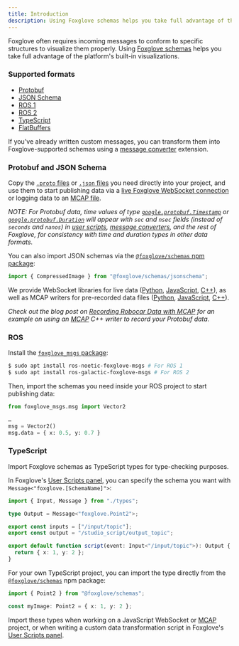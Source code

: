 ```yaml
---
title: Introduction
description: Using Foxglove schemas helps you take full advantage of the platform's built-in visualizations.
---
```


Foxglove often requires incoming messages to conform to specific structures to visualize them properly. Using [Foxglove schemas](https://github.com/foxglove/schemas) helps you take full advantage of the platform's built-in visualizations.

### Supported formats

- [Protobuf](https://github.com/foxglove/schemas/tree/main/schemas/proto/foxglove)
- [JSON Schema](https://github.com/foxglove/schemas/tree/main/schemas/jsonschema)
- [ROS 1](https://github.com/foxglove/schemas/tree/main/schemas/ros1)
- [ROS 2](https://github.com/foxglove/schemas/tree/main/schemas/ros2)
- [TypeScript](https://github.com/foxglove/schemas/tree/main/schemas/typescript)
- [FlatBuffers](https://github.com/foxglove/schemas/tree/main/schemas/flatbuffer)

If you've already written custom messages, you can transform them into Foxglove-supported schemas using a [message converter](/docs/studio/extensions/getting-started#message-converters) extension.

### Protobuf and JSON Schema

Copy the [`.proto` files](https://github.com/foxglove/schemas/tree/main/schemas/proto/foxglove) or [`.json` files](https://github.com/foxglove/schemas/tree/main/schemas/jsonschema) you need directly into your project, and use them to start publishing data via a [live Foxglove WebSocket connection](/docs/studio/connection/foxglove-websocket) or logging data to an [MCAP file](https://mcap.dev).

_NOTE: For Protobuf data, time values of type [`google.protobuf.Timestamp`](https://protobuf.dev/reference/protobuf/google.protobuf/#timestamp) or [`google.protobuf.Duration`](https://protobuf.dev/reference/protobuf/google.protobuf/#duration) will appear with `sec` and `nsec` fields (instead of `seconds` and `nanos`) in [user scripts](/docs/studio/panels/user-scripts), [message converters](/docs/studio/extensions/getting-started#message-converters), and the rest of Foxglove, for consistency with time and duration types in other data formats._

You can also import JSON schemas via the [`@foxglove/schemas` npm package](https://www.npmjs.com/package/@foxglove/schemas):

```typescript
import { CompressedImage } from "@foxglove/schemas/jsonschema";
```

We provide WebSocket libraries for live data ([Python](https://github.com/foxglove/ws-protocol/tree/main/python), [JavaScript](https://github.com/foxglove/ws-protocol/tree/main/typescript/ws-protocol-examples), [C++](https://github.com/foxglove/ws-protocol/tree/main/cpp)), as well as MCAP writers for pre-recorded data files ([Python](https://github.com/foxglove/mcap/tree/main/python), [JavaScript](https://github.com/foxglove/mcap/tree/main/typescript), [C++](https://github.com/foxglove/mcap/tree/main/cpp)).

_Check out the blog post on [Recording Robocar Data with MCAP](/blog/recording-robocar-data-with-mcap) for an example on using an [MCAP](https://mcap.dev) C++ writer to record your Protobuf data._

### ROS

Install the [`foxglove_msgs` package](https://index.ros.org/r/foxglove_msgs/):

```bash
$ sudo apt install ros-noetic-foxglove-msgs # For ROS 1
$ sudo apt install ros-galactic-foxglove-msgs # For ROS 2
```

Then, import the schemas you need inside your ROS project to start publishing data:

```py
from foxglove_msgs.msg import Vector2

…
msg = Vector2()
msg.data = { x: 0.5, y: 0.7 }
```

### TypeScript

Import Foxglove schemas as TypeScript types for type-checking purposes.

In Foxglove's [User Scripts panel](/docs/studio/panels/user-scripts), you can specify the schema you want with `Message<"foxglove.[SchemaName]">`:

```typescript
import { Input, Message } from "./types";

type Output = Message<"foxglove.Point2">;

export const inputs = ["/input/topic"];
export const output = "/studio_script/output_topic";

export default function script(event: Input<"/input/topic">): Output {
  return { x: 1, y: 2 };
}
```

For your own TypeScript project, you can import the type directly from the [`@foxglove/schemas`](https://www.npmjs.com/package/@foxglove/schemas) npm package:

```typescript
import { Point2 } from "@foxglove/schemas";

const myImage: Point2 = { x: 1, y: 2 };
```

Import these types when working on a JavaScript WebSocket or [MCAP](https://mcap.dev) project, or when writing a custom data transformation script in Foxglove's [User Scripts panel](/docs/studio/panels/user-scripts).
